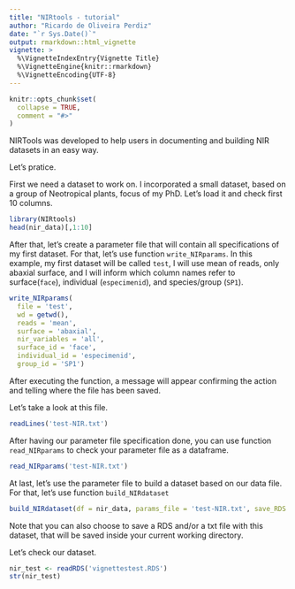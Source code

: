 ```yaml
---
title: "NIRtools - tutorial"
author: "Ricardo de Oliveira Perdiz"
date: "`r Sys.Date()`"
output: rmarkdown::html_vignette
vignette: >
  %\VignetteIndexEntry{Vignette Title}
  %\VignetteEngine{knitr::rmarkdown}
  %\VignetteEncoding{UTF-8}
---
```


```r
knitr::opts_chunk$set(
  collapse = TRUE,
  comment = "#>"
)
```

NIRTools was developed to help users in documenting and building NIR datasets in an easy way.

Let's pratice.

First we need a dataset to work on. I incorporated a small dataset, based on a group of Neotropical plants, focus of my PhD. Let's load it and check first 10 columns.

```r
library(NIRtools)
head(nir_data)[,1:10]
```

After that, let's create a parameter file that will contain all specifications of my first dataset. For that, let's use function `write_NIRparams`. In this example, my first dataset will be called `test`,  I will use mean of reads, only abaxial surface, and I will inform which column names refer to surface(`face`), individual (`especimenid`), and species/group (`SP1`).

```r
write_NIRparams(
  file = 'test',
  wd = getwd(),
  reads = 'mean',
  surface = 'abaxial',
  nir_variables = 'all',
  surface_id = 'face',
  individual_id = 'especimenid',
  group_id = 'SP1')
```

After executing the function, a message will appear confirming the action and telling where the file has been saved.

Let's take a look at this file.

```r
readLines('test-NIR.txt')
```

After having our parameter file specification done, you can use function `read_NIRparams` to check your parameter file as a dataframe.

```r
read_NIRparams('test-NIR.txt')
```

At last, let's use the parameter file to build a dataset based on our data file. For that, let's use function `build_NIRdataset`

```r
build_NIRdataset(df = nir_data, params_file = 'test-NIR.txt', save_RDS = TRUE, save_txt = TRUE, wd = '.')
```

Note that you can also choose to save a RDS and/or a txt file with this dataset, that will be saved inside your current working directory.

Let's check our dataset.

```r
nir_test <- readRDS('vignettestest.RDS')
str(nir_test)
```
